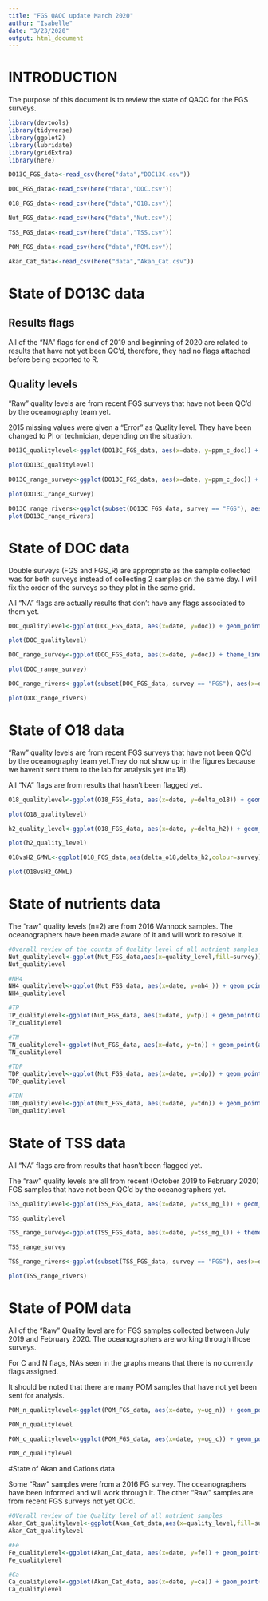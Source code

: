 ```yaml
---
title: "FGS QAQC update March 2020"
author: "Isabelle"
date: "3/23/2020"
output: html_document
---
```

# INTRODUCTION

The purpose of this document is to review the state of QAQC for the FGS surveys.


```r
library(devtools)
library(tidyverse)
library(ggplot2)
library(lubridate)
library(gridExtra)
library(here)

DO13C_FGS_data<-read_csv(here("data","DOC13C.csv"))

DOC_FGS_data<-read_csv(here("data","DOC.csv"))

O18_FGS_data<-read_csv(here("data","O18.csv"))

Nut_FGS_data<-read_csv(here("data","Nut.csv"))

TSS_FGS_data<-read_csv(here("data","TSS.csv"))

POM_FGS_data<-read_csv(here("data","POM.csv"))

Akan_Cat_data<-read_csv(here("data","Akan_Cat.csv"))
```

# State of DO13C data

## Results flags
All of the "NA" flags for end of 2019 and beginning of 2020 are related to results that have not yet been QC'd, therefore, they had no flags attached before being exported to R.


## Quality levels
"Raw" quality levels are from recent FGS surveys that have not been QC'd by the oceanography team yet.

2015 missing values were given a "Error" as Quality level. They have been changed to PI or technician, depending on the situation.

```r

DO13C_qualitylevel<-ggplot(DO13C_FGS_data, aes(x=date, y=ppm_c_doc)) + geom_point(aes(shape=quality_level, color=ppm_c_doc_flag)) + theme_linedraw()

plot(DO13C_qualitylevel)

DO13C_range_survey<-ggplot(DO13C_FGS_data, aes(x=date, y=ppm_c_doc)) + theme_linedraw() + geom_point(aes(color=ppm_c_doc_flag)) + facet_grid(survey~.)

plot(DO13C_range_survey)

DO13C_range_rivers<-ggplot(subset(DO13C_FGS_data, survey == "FGS"), aes(x=date, y=ppm_c_doc)) + geom_point(aes(colour=site_id)) + theme_linedraw()
plot(DO13C_range_rivers)

```

# State of DOC data

Double surveys (FGS and FGS_R) are appropriate as the sample collected was for both surveys instead of collecting 2 samples on the same day. I will fix the order of the surveys so they plot in the same grid.

All "NA" flags are actually results that don't have any flags associated to them yet.

```r

DOC_qualitylevel<-ggplot(DOC_FGS_data, aes(x=date, y=doc)) + geom_point(aes(shape=quality_level, color=doc_flag)) + theme_linedraw()

plot(DOC_qualitylevel)

DOC_range_survey<-ggplot(DOC_FGS_data, aes(x=date, y=doc)) + theme_linedraw() + geom_point(aes(color=doc_flag)) + facet_grid(survey~.)

plot(DOC_range_survey)

DOC_range_rivers<-ggplot(subset(DOC_FGS_data, survey == "FGS"), aes(x=date, y=doc)) + geom_point(aes(colour=site_id)) + theme_linedraw()

plot(DOC_range_rivers)

```

# State of O18 data

"Raw" quality levels are from recent FGS surveys that have not been QC'd by the oceanography team yet.They do not show up in the figures because we haven't sent them to the lab for analysis yet (n=18).

All "NA" flags are from results that hasn't been flagged yet.

```r

O18_qualitylevel<-ggplot(O18_FGS_data, aes(x=date, y=delta_o18)) + geom_point(aes(shape=quality_level, color=delta_o18_flag)) + theme_linedraw()

plot(O18_qualitylevel)

h2_quality_level<-ggplot(O18_FGS_data, aes(x=date, y=delta_h2)) + geom_point(aes(shape=quality_level, color=delta_h2_flag)) + theme_linedraw()

plot(h2_quality_level)

O18vsH2_GMWL<-ggplot(O18_FGS_data,aes(delta_o18,delta_h2,colour=survey))+geom_point()+theme_linedraw()+stat_function(fun=function(x)8*x+10)

plot(O18vsH2_GMWL)
```

# State of nutrients data

The "raw" quality levels (n=2) are from 2016 Wannock samples. The oceanographers have been made aware of it and will work to resolve it.

```r
#Overall review of the counts of Quality level of all nutrient samples
Nut_qualitylevel<-ggplot(Nut_FGS_data,aes(x=quality_level,fill=survey))+geom_bar()
Nut_qualitylevel

#NH4 
NH4_qualitylevel<-ggplot(Nut_FGS_data, aes(x=date, y=nh4_)) + geom_point(aes(shape=quality_level, color=nh4__flag)) + theme_linedraw()+ facet_grid(survey~.)
NH4_qualitylevel

#TP
TP_qualitylevel<-ggplot(Nut_FGS_data, aes(x=date, y=tp)) + geom_point(aes(shape=quality_level, color=tp_flag)) + theme_linedraw()+ facet_grid(survey~.)
TP_qualitylevel

#TN
TN_qualitylevel<-ggplot(Nut_FGS_data, aes(x=date, y=tn)) + geom_point(aes(shape=quality_level, color=tn_flag)) + theme_linedraw()+ facet_grid(survey~.)
TN_qualitylevel

#TDP
TDP_qualitylevel<-ggplot(Nut_FGS_data, aes(x=date, y=tdp)) + geom_point(aes(shape=quality_level, color=tdp_flag)) + theme_linedraw()+ facet_grid(survey~.)
TDP_qualitylevel

#TDN
TDN_qualitylevel<-ggplot(Nut_FGS_data, aes(x=date, y=tdn)) + geom_point(aes(shape=quality_level, color=tdn_flag)) + theme_linedraw()+ facet_grid(survey~.)
TDN_qualitylevel

```

# State of TSS data

All "NA" flags are from results that hasn't been flagged yet.

The "raw" quality levels are all from recent (October 2019 to February 2020) FGS samples that have not been QC'd by the oceanographers yet.

```r

TSS_qualitylevel<-ggplot(TSS_FGS_data, aes(x=date, y=tss_mg_l)) + geom_point(aes(shape=quality_level, color=tss_flag)) + theme_linedraw()

TSS_qualitylevel

TSS_range_survey<-ggplot(TSS_FGS_data, aes(x=date, y=tss_mg_l)) + theme_linedraw() + geom_point(aes(color=tss_flag)) + facet_grid(survey~.)

TSS_range_survey

TSS_range_rivers<-ggplot(subset(TSS_FGS_data, survey == "FGS"), aes(x=date, y=tss_mg_l)) + geom_point(aes(colour=site_id)) + theme_linedraw()

plot(TSS_range_rivers)
```

# State of POM data

All of the "Raw" Quality level are for FGS samples collected between July 2019 and February 2020. The oceanographers are working through those surveys.

For C and N flags, NAs seen in the graphs means that there is no currently flags assigned. 

It should be noted that there are many POM samples that have not yet been sent for analysis. 

```r

POM_n_qualitylevel<-ggplot(POM_FGS_data, aes(x=date, y=ug_n)) + geom_point(aes(shape=quality_level, color=n_flag)) + theme_linedraw()

POM_n_qualitylevel

POM_c_qualitylevel<-ggplot(POM_FGS_data, aes(x=date, y=ug_c)) + geom_point(aes(shape=quality_level, color=c_flag)) + theme_linedraw()

POM_c_qualitylevel


```

#State of Akan and Cations data

Some "Raw" samples were from a 2016 FG survey. The oceanographers have been informed and will work through it. The other "Raw" samples are from recent FGS surveys not yet QC'd.



```r

#OVerall review of the Quality level of all nutrient samples
Akan_Cat_qualitylevel<-ggplot(Akan_Cat_data,aes(x=quality_level,fill=survey))+geom_bar()
Akan_Cat_qualitylevel

#Fe
Fe_qualitylevel<-ggplot(Akan_Cat_data, aes(x=date, y=fe)) + geom_point(aes(shape=quality_level, color=fe_flag)) + theme_linedraw()
Fe_qualitylevel

#Ca
Ca_qualitylevel<-ggplot(Akan_Cat_data, aes(x=date, y=ca)) + geom_point(aes(shape=quality_level, color=ca_flag)) + theme_linedraw()
Ca_qualitylevel
```

